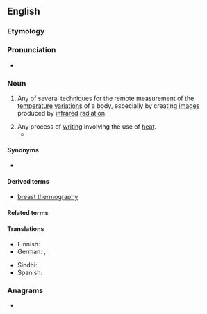 ==English==

===Etymology===
{{confix|en|thermo|graphy}}

===Pronunciation===
* {{rhymes|en|ɒɡɹəfi|s=4}}

===Noun===
{{wikipedia}}
{{en-noun|~}}

# {{lb|en|physics}} Any of several techniques for the remote measurement of the [[temperature]] [[variation]]s of a body, especially by creating [[image]]s produced by [[infrared]] [[radiation]].
# Any process of [[writing]] involving the use of [[heat]].
#* {{quote-book|en|year=1999|title=Paperie: The Art of Writing and Wrapping with Paper|page=73|text='''Thermography''', which imitates engraving, costs far less because it employs no dies or plates.}}

====Synonyms====
* {{l|en|thermal imaging}}

====Derived terms====
* [[breast thermography]]

====Related terms====
{{rel3|en|thermographic|thermogram|thermographic camera}}

====Translations====
{{trans-top|practice of creating images produced by infrared radiation}}
* Finnish: {{t|fi|lämpökuvaus}}
* German: {{t|de|Thermographie|f}}, {{t|de|Thermografie|f}}
{{trans-mid}}
* Sindhi: {{t+|sd|گرمونگاري|f}}
* Spanish: {{t|es|termografía|f}}
{{trans-bottom}}

===Anagrams===
* {{anagrams|en|a=aeghhmoprrty|mythographer}}

{{C|en|Visualization}}